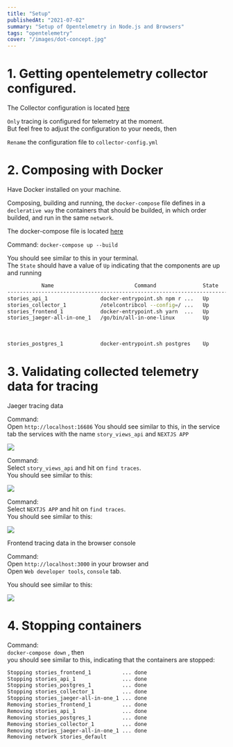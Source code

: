 ```yaml
---
title: "Setup"
publishedAt: "2021-07-02"
summary: "Setup of Opentelemetry in Node.js and Browsers"
tags: "opentelemetry"
cover: "/images/dot-concept.jpg"
---
```


# 1. Getting opentelemetry collector configured.

The Collector configuration is located [here](https://github.com/niko-achilles/otlp-logzio-fullstack/blob/main/observability/collector/collector-config.example.yaml)

`Only` tracing is configured for telemetry at the moment.  
But feel free to adjust the configuration to your needs, then

`Rename` the configuration file to `collector-config.yml`

# 2. Composing with Docker

Have Docker installed on your machine.

Composing, building and running, the `docker-compose` file
defines in a `declerative way` the containers that should be builded,
in which order builded, and run in the same `network`.

The docker-compose file is located [here](https://github.com/niko-achilles/otlp-logzio-fullstack/blob/main/docker-compose.yml)

Command: `docker-compose up --build`

You should see similar to this in your terminal.  
The `State` should have a value of `Up` indicating that the components are up and running

```zsh
           Name                          Command               State                                        Ports
------------------------------------------------------------------------------------------------------------------------------------------------------
stories_api_1                 docker-entrypoint.sh npm r ...   Up      0.0.0.0:5000->5000/tcp,:::5000->5000/tcp
stories_collector_1           /otelcontribcol --config=/ ...   Up      55679/tcp, 55680/tcp, 0.0.0.0:55681->55681/tcp,:::55681->55681/tcp
stories_frontend_1            docker-entrypoint.sh yarn  ...   Up      0.0.0.0:3000->3000/tcp,:::3000->3000/tcp
stories_jaeger-all-in-one_1   /go/bin/all-in-one-linux         Up      0.0.0.0:49154->14250/tcp,:::49154->14250/tcp,
                                                                       0.0.0.0:49153->14268/tcp,:::49153->14268/tcp,
                                                                       0.0.0.0:16686->16686/tcp,:::16686->16686/tcp, 5775/udp, 5778/tcp, 6831/udp,
                                                                       6832/udp
stories_postgres_1            docker-entrypoint.sh postgres    Up      5432/tcp
```

# 3. Validating collected telemetry data for tracing

Jaeger tracing data

Command:  
Open `http://localhost:16686`
You should see similar to this, in the service tab the services with the name `story_views_api` and `NEXTJS APP`

![](/images/api-postgres-frontend-tracing.png)

Command:  
Select `story_views_api` and hit on `find traces`.  
You should see similar to this:

![](/images/api-postgres-tracing-data.png)

Command:  
Select `NEXTJS APP` and hit on `find traces`.  
You should see similar to this:

![](/images/frontend-tracing-data.png)

Frontend tracing data in the browser console

Command:  
Open `http://localhost:3000` in your browser and  
Open `Web developer tools`, `console` tab.

You should see similar to this:

![](/images/frontend-with-tracing-data-console.png)

# 4. Stopping containers

Command:  
`docker-compose down` , then  
you should see similar to this, indicating that the containers are stopped:

```bash
Stopping stories_frontend_1          ... done
Stopping stories_api_1               ... done
Stopping stories_postgres_1          ... done
Stopping stories_collector_1         ... done
Stopping stories_jaeger-all-in-one_1 ... done
Removing stories_frontend_1          ... done
Removing stories_api_1               ... done
Removing stories_postgres_1          ... done
Removing stories_collector_1         ... done
Removing stories_jaeger-all-in-one_1 ... done
Removing network stories_default
```
